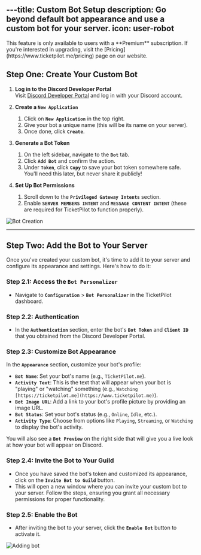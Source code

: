 ---title: Custom Bot Setup
description: Go beyond default bot appearance and use a custom bot for your server.
icon: user-robot
---

<Warning>
  This feature is only available to users with a **Premium** subscription. If you're interested in upgrading, visit the [Pricing](https://www.ticketpilot.me/pricing) page on our website.
</Warning>

## Step One: Create Your Custom Bot

1. **Log in to the Discord Developer Portal**  
   Visit [Discord Developer Portal](https://discord.com/developers/applications) and log in with your Discord account.

2. **Create a `New Application`**  

   1. Click on **`New Application`** in the top right.  
   2. Give your bot a unique name (this will be its name on your server).  
   3. Once done, click **`Create`**.

3. **Generate a Bot Token**  

   1. On the left sidebar, navigate to the **`Bot`** tab.  
   2. Click **`Add Bot`** and confirm the action.  
   3. Under **`Token`**, click **`Copy`** to save your bot token somewhere safe. You'll need this later, but never share it publicly!

4. **Set Up Bot Permissions**  

   1. Scroll down to the **`Privileged Gateway Intents`** section.  
   2. Enable **`SERVER MEMBERS INTENT`** and **`MESSAGE CONTENT INTENT`** (these are required for TicketPilot to function properly).

![Bot Creation](https://i.imgur.com/VAqGSVk.gif)

***

## Step Two: Add the Bot to Your Server

Once you've created your custom bot, it's time to add it to your server and configure its appearance and settings. Here's how to do it:

### Step 2.1: Access the `Bot Personalizer`

- Navigate to **`Configuration`** > **`Bot Personalizer`** in the TicketPilot dashboard.

### Step 2.2: Authentication

- In the **`Authentication`** section, enter the bot's **`Bot Token`** and **`Client ID`** that you obtained from the Discord Developer Portal.

### Step 2.3: Customize Bot Appearance

In the **`Appearance`** section, customize your bot's profile:

- **`Bot Name`**: Set your bot's name (e.g., `TicketPilot.me`).
- **`Activity Text`**: This is the text that will appear when your bot is "playing" or "watching" something (e.g., `Watching [https://ticketpilot.me](https://www.ticketpilot.me)`).
- **`Bot Image URL`**: Add a link to your bot's profile picture by providing an image URL.
- **`Bot Status`**: Set your bot's status (e.g., `Online`, `Idle`, etc.).
- **`Activity Type`**: Choose from options like `Playing`, `Streaming`, or `Watching` to display the bot's activity.

You will also see a **`Bot Preview`** on the right side that will give you a live look at how your bot will appear on Discord.

### Step 2.4: Invite the Bot to Your Guild

- Once you have saved the bot's token and customized its appearance, click on the **`Invite Bot to Guild`** button.
- This will open a new window where you can invite your custom bot to your server. Follow the steps, ensuring you grant all necessary permissions for proper functionality.

### Step 2.5: Enable the Bot

- After inviting the bot to your server, click the **`Enable Bot`** button to activate it.

![Adding bot](https://i.imgur.com/xsfBgMF.gif)